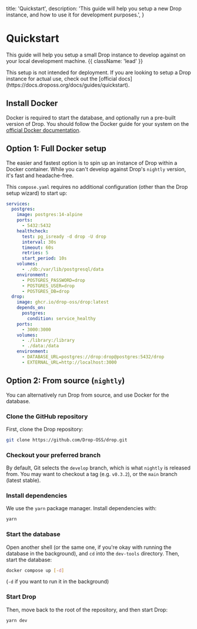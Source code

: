   title: 'Quickstart',
  description:
    'This guide will help you setup a new Drop instance, and how to use it for development purposes.',
}

# Quickstart

This guide will help you setup a small Drop instance to develop against on your local development machine. {{ className: 'lead' }}

<Note>
  This setup is not intended for deployment. If you are looking to setup a Drop
  instance for actual use, check out the [official
  docs](https://docs.droposs.org/docs/guides/quickstart).
</Note>

## Install Docker

Docker is required to start the database, and optionally run a pre-built version of Drop. You should follow the Docker guide for your system on the [official Docker documentation](https://docs.docker.com/engine/install/).

## Option 1: Full Docker setup

The easier and fastest option is to spin up an instance of Drop within a Docker container. While you can't develop against Drop's `nightly` version, it's fast and headache-free.

This `compose.yaml` requires no additional configuration (other than the Drop setup wizard) to start up:

```yaml
services:
  postgres:
    image: postgres:14-alpine
    ports:
      - 5432:5432
    healthcheck:
      test: pg_isready -d drop -U drop
      interval: 30s
      timeout: 60s
      retries: 5
      start_period: 10s
    volumes:
      - ./db:/var/lib/postgresql/data
    environment:
      - POSTGRES_PASSWORD=drop
      - POSTGRES_USER=drop
      - POSTGRES_DB=drop
  drop:
    image: ghcr.io/drop-oss/drop:latest
    depends_on:
      postgres:
        condition: service_healthy
    ports:
      - 3000:3000
    volumes:
      - ./library:/library
      - ./data:/data
    environment:
      - DATABASE_URL=postgres://drop:drop@postgres:5432/drop
      - EXTERNAL_URL=http://localhost:3000
```

## Option 2: From source (`nightly`)

You can alternatively run Drop from source, and use Docker for the database.

### Clone the GitHub repository

First, clone the Drop repository:

```bash
git clone https://github.com/Drop-OSS/drop.git
```

### Checkout your preferred branch

By default, Git selects the `develop` branch, which is what `nightly` is released from. You may want to checkout a tag (e.g. `v0.3.2`), or the `main` branch (latest stable).

### Install dependencies

We use the `yarn` package manager. Install dependencies with:

```bash
yarn
```

### Start the database

Open another shell (or the same one, if you're okay with running the database in the background), and `cd` into the `dev-tools` directory. Then, start the database:

```bash
docker compose up [-d]
```

(`-d` if you want to run it in the background)

### Start Drop

Then, move back to the root of the repository, and then start Drop:

```bash
yarn dev
```
